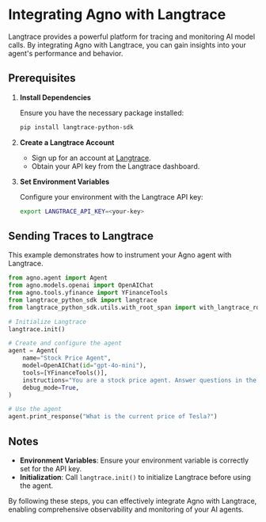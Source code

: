 # Integrating Agno with Langtrace

Langtrace provides a powerful platform for tracing and monitoring AI model calls. By integrating Agno with Langtrace, you can gain insights into your agent's performance and behavior.

## Prerequisites

1. **Install Dependencies**

   Ensure you have the necessary package installed:

   ```bash
   pip install langtrace-python-sdk
   ```

2. **Create a Langtrace Account**

   - Sign up for an account at [Langtrace](https://app.langtrace.ai/).
   - Obtain your API key from the Langtrace dashboard.

3. **Set Environment Variables**

   Configure your environment with the Langtrace API key:

   ```bash
   export LANGTRACE_API_KEY=<your-key>
   ```

## Sending Traces to Langtrace

This example demonstrates how to instrument your Agno agent with Langtrace.

```python
from agno.agent import Agent
from agno.models.openai import OpenAIChat
from agno.tools.yfinance import YFinanceTools
from langtrace_python_sdk import langtrace
from langtrace_python_sdk.utils.with_root_span import with_langtrace_root_span

# Initialize Langtrace
langtrace.init()

# Create and configure the agent
agent = Agent(
    name="Stock Price Agent",
    model=OpenAIChat(id="gpt-4o-mini"),
    tools=[YFinanceTools()],
    instructions="You are a stock price agent. Answer questions in the style of a stock analyst.",
    debug_mode=True,
)

# Use the agent
agent.print_response("What is the current price of Tesla?")
```

## Notes

- **Environment Variables**: Ensure your environment variable is correctly set for the API key.
- **Initialization**: Call `langtrace.init()` to initialize Langtrace before using the agent.

By following these steps, you can effectively integrate Agno with Langtrace, enabling comprehensive observability and monitoring of your AI agents.